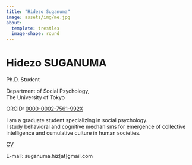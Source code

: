 ---
title: "Hidezo Suganuma"
image: assets/img/me.jpg
about:
  template: trestles
  image-shape: round
---

# Hidezo SUGANUMA

Ph.D. Student

Department of Social Psychology, <br>
The University of Tokyo<br>

ORCID: [0000-0002-7561-992X](https://orcid.org/0000-0002-7561-992X)

I am a graduate student specializing in social psychology.<br>
I study behavioral and cognitive mechanisms for emergence of collective intelligence and cumulative culture in human societies.

[CV](assets/pdf/CV.pdf)

E-mail: suganuma.hiz[at]gmail.com
